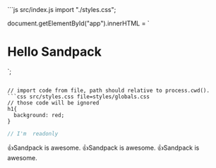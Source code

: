 

<Sandpack template="vanilla" client:load>
```js src/index.js
import "./styles.css";

document.getElementById("app").innerHTML = `
<h1>Hello Sandpack</h1>
`;

```

// import code from file, path should relative to process.cwd().
```css src/styles.css file=styles/globals.css
// those code will be ignored
h1{
  background: red;
}
```

```js readonly-file.js readOnly
// I'm  readonly
```
</Sandpack>

👍Sandpack is awesome.
👍Sandpack is awesome.
👍Sandpack is awesome.

